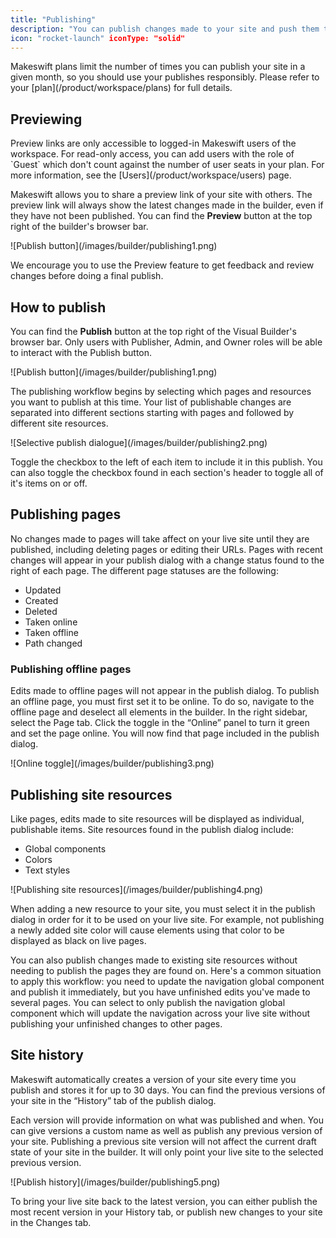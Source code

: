 ```yaml
---
title: "Publishing"
description: "You can publish changes made to your site and push them to your live domain instantly. Makeswift also allows you to selectively publish individual site resources, such as colors and global components, without publishing content changes to pages."
icon: "rocket-launch" iconType: "solid"
---
```


<Note>
  Makeswift plans limit the number of times you can publish your site in a given
  month, so you should use your publishes responsibly. Please refer to your
  [plan](/product/workspace/plans) for full details.
</Note>

## Previewing

<Note>
  Preview links are only accessible to logged-in Makeswift users of the
  workspace. For read-only access, you can add users with the role of `Guest`
  which don't count against the number of user seats in your plan. For more
  information, see the [Users](/product/workspace/users) page.
</Note>

Makeswift allows you to share a preview link of your site with others. The preview
link will always show the latest changes made in the builder, even if they have not
been published. You can find the **Preview** button at the top right of the builder's
browser bar.

<Frame>![Publish button](/images/builder/publishing1.png)</Frame>

We encourage you to use the Preview feature to get feedback and review changes before doing a final publish.

## How to publish

You can find the **Publish** button at the top right of the Visual Builder's browser bar. Only users with Publisher, Admin, and Owner roles will be able to interact with the Publish button.

<Frame>![Publish button](/images/builder/publishing1.png)</Frame>

The publishing workflow begins by selecting which pages and resources you want to publish at this time. Your list of publishable changes are separated into different sections starting with pages and followed by different site resources.

<Frame>![Selective publish dialogue](/images/builder/publishing2.png)</Frame>

Toggle the checkbox to the left of each item to include it in this publish. You can also toggle the checkbox found in each section's header to toggle all of it's items on or off.

## Publishing pages

No changes made to pages will take affect on your live site until they are published, including deleting pages or editing their URLs. Pages with recent changes will appear in your publish dialog with a change status found to the right of each page. The different page statuses are the following:

- Updated
- Created
- Deleted
- Taken online
- Taken offline
- Path changed

### Publishing offline pages

Edits made to offline pages will not appear in the publish dialog. To publish an offline page, you must first set it to be online. To do so, navigate to the offline page and deselect all elements in the builder. In the right sidebar, select the Page tab. Click the toggle in the “Online” panel to turn it green and set the page online. You will now find that page included in the publish dialog.

<Frame>![Online toggle](/images/builder/publishing3.png)</Frame>

## Publishing site resources

Like pages, edits made to site resources will be displayed as individual, publishable items. Site resources found in the publish dialog include:

- Global components
- Colors
- Text styles

<Frame>![Publishing site resources](/images/builder/publishing4.png)</Frame>

When adding a new resource to your site, you must select it in the publish dialog in order for it to be used on your live site. For example, not publishing a newly added site color will cause elements using that color to be displayed as black on live pages.

You can also publish changes made to existing site resources without needing to publish the pages they are found on. Here's a common situation to apply this workflow: you need to update the navigation global component and publish it immediately, but you have unfinished edits you've made to several pages. You can select to only publish the navigation global component which will update the navigation across your live site without publishing your unfinished changes to other pages.

## Site history

Makeswift automatically creates a version of your site every time you publish and stores it for up to 30 days. You can find the previous versions of your site in the “History” tab of the publish dialog.

Each version will provide information on what was published and when. You can give versions a custom name as well as publish any previous version of your site. Publishing a previous site version will not affect the current draft state of your site in the builder. It will only point your live site to the selected previous version.

<Frame>![Publish history](/images/builder/publishing5.png)</Frame>

To bring your live site back to the latest version, you can either publish the most recent version in your History tab, or publish new changes to your site in the Changes tab.
